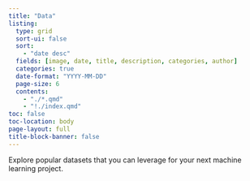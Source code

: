 ```yaml
---
title: "Data"
listing:
  type: grid
  sort-ui: false
  sort:
    - "date desc"
  fields: [image, date, title, description, categories, author]
  categories: true
  date-format: "YYYY-MM-DD"
  page-size: 6
  contents:
    - "./*.qmd"
    - "!./index.qmd"
toc: false
toc-location: body
page-layout: full
title-block-banner: false
---
```

Explore popular datasets that you can leverage for your next machine learning project.
